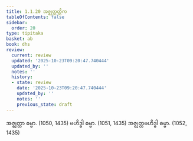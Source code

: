 ```yaml
---
title: 1.1.20 အဇ္ဈတ္တတ္တိက
tableOfContents: false
sidebar:
  order: 20
type: tipitaka
basket: ab
book: dhs
review:
  current: review
  updated: '2025-10-23T09:20:47.740444'
  updated_by: ''
  notes: ''
  history:
  - state: review
    date: '2025-10-23T09:20:47.740444'
    updated_by: ''
    notes: ''
    previous_state: draft
---
```



<ReviewStatus review={frontmatter.review} showDetails={true} />

<HypothesisAnnotation frontmatter={frontmatter} />

<DynamicBreadcrumb />

<Division number="20" book="dhs" e="ch" v="29" p="3">

<Paragraph number="59" book="dhs">
အဇ္ဈတ္တာ ဓမ္မာ. (<Emphasis>1050, 1435</Emphasis>)
</Paragraph>

<Paragraph number="60" book="dhs">
ဗဟိဒ္ဓါ ဓမ္မာ. (<Emphasis>1051, 1435</Emphasis>)
</Paragraph>

<Paragraph number="61" book="dhs">
အဇ္ဈတ္တဗဟိဒ္ဓါ ဓမ္မာ. (<Emphasis>1052, 1435</Emphasis>)
</Paragraph>
</Division>